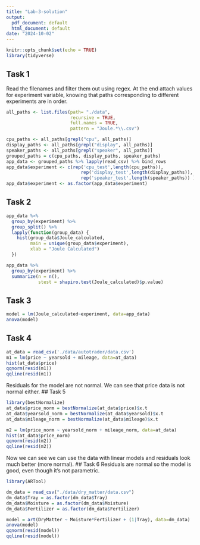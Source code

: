 ```yaml
---
title: "Lab-3-solution"
output:
  pdf_document: default
  html_document: default
date: "2024-10-02"
---
```


```r
knitr::opts_chunk$set(echo = TRUE)
library(tidyverse)
```

## Task 1
Read the filenames and filter them out using regex. At the end attach values for experiment variable, knowing that paths corresponding to different experiments are in order.
```r
all_paths <- list.files(path= "./data",
                        recursive = TRUE,
                        full.names = TRUE,
                        pattern = "Joule.*\\.csv")

cpu_paths <- all_paths[grepl("cpu", all_paths)]
display_paths <- all_paths[grepl("display", all_paths)]
speaker_paths <- all_paths[grepl("speaker", all_paths)]
grouped_paths = c(cpu_paths, display_paths, speaker_paths)
app_data <- grouped_paths %>% lapply(read_csv) %>% bind_rows
app_data$experiment <- c(rep('cpu_test',length(cpu_paths)), 
                            rep('display_test',length(display_paths)),
                            rep('speaker_test',length(speaker_paths)) )
app_data$experiment <- as.factor(app_data$experiment)
```

## Task 2

```r
app_data %>%
  group_by(experiment) %>%
  group_split() %>%
  lapply(function(group_data) {
    hist(group_data$Joule_calculated, 
         main = unique(group_data$experiment), 
         xlab = "Joule Calculated")
  })
```
```r
app_data %>%
  group_by(experiment) %>%
  summarize(n = n(),
            stest = shapiro.test(Joule_calculated)$p.value)
```

## Task 3

```r
model = lm(Joule_calculated~experiment, data=app_data) 
anova(model)
```

## Task 4

```r
at_data = read_csv('./data/autotrader/data.csv')
m1 = lm(price ~ yearsold + mileage, data=at_data)
hist(at_data$price)
qqnorm(resid(m1))
qqline(resid(m1))
```
Residuals for the model are not normal. We can see that price data is not normal either.
## Task 5
```r
library(bestNormalize)
at_data$price_norm = bestNormalize(at_data$price)$x.t
at_data$yearsold_norm = bestNormalize(at_data$yearsold)$x.t
at_data$mileage_norm = bestNormalize(at_data$mileage)$x.t

m2 = lm(price_norm ~ yearsold_norm + mileage_norm, data=at_data)
hist(at_data$price_norm)
qqnorm(resid(m2))
qqline(resid(m2))
```
Now we can see we can use the data with linear models and residuals look much better (more normal).
## Task 6
Residuals are normal so the model is good, even though it's not parametric.

```r
library(ARTool)

dm_data = read_csv("./data/dry_matter/data.csv")
dm_data$Tray = as.factor(dm_data$Tray)
dm_data$Moisture = as.factor(dm_data$Moisture)
dm_data$Fertilizer = as.factor(dm_data$Fertilizer)

model = art(DryMatter ~ Moisture*Fertilizer + (1|Tray), data=dm_data)
anova(model)
qqnorm(resid(model))
qqline(resid(model))
```